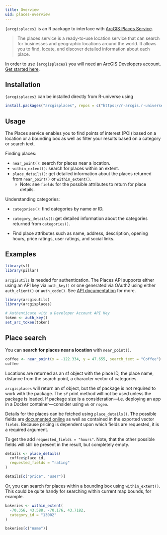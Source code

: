 ```yaml
---
title: Overview
uid: places-overview
---
```



`{arcgisplaces}` is an R package to interface with [ArcGIS Places Service](https://developers.arcgis.com/rest/places/).

> The places service is a ready-to-use location service that can search for businesses and geographic locations around the world. It allows you to find, locate, and discover detailed information about each place.


In order to use `{arcgisplaces}` you will need an ArcGIS Developers account. [Get started here](https://developers.arcgis.com/documentation/mapping-apis-and-services/get-started/).


## Installation

`{arcgisplaces}` can be installed directly from R-universe using 

```r
install.packages("arcgisplaces", repos = c("https://r-arcgis.r-universe.dev", "https://cloud.r-project.org"))
```

## Usage

The Places service enables you to find points of interest (POI) based on a location or a bounding box as well as filter your results based on a category or search text. 

Finding places: 

- `near_point()`: search for places near a location.
- `within_extent()`: search for places within an extent.
- `place_details()`: get detailed information about the places returned from `near_point()` or `within_extent()`. 
  - Note: see `fields` for the possible attributes to return for place details.

Understanding categories: 

- `categories()`: find categories by name or ID.
- `category_details()`: get detailed information about the categories returned from `categories()`.

- Find place attributes such as name, address, description, opening hours, price ratings, user ratings, and social links.


## Examples

```r
library(sf)
library(pillar)
```

`arcgisutils` is needed for authentication. The Places API supports either using an API key via `auth_key()` or one generated via OAuth2 using either `auth_client()` or `auth_code()`. See [API documentation](https://developers.arcgis.com/rest/places/#authentication) for more.

```r
library(arcgisutils)
library(arcgisplaces)

# Authenticate with a Developer Account API Key
token <- auth_key()
set_arc_token(token)
```

## Place search 

You can **search for places near a location** with `near_point()`.

```r
coffee <- near_point(x = -122.334, y = 47.655, search_text = "Coffee")
coffee
```

Locations are returned as an sf object with the place ID, the place name, distance from the search point, a character vector of categories. 


::: callout-tip

`arcgisplaces` will return an sf object, but the sf package is not required to work with the package. The `sf` print method will not be used unless the package is loaded. If package size is a consideration—i.e. deploying an app in a Docker container—consider using `wk` or `rsgeo`.

:::

Details for the places can be fetched using `place_details()`. The possible fields are [documented online](https://developers.arcgis.com/rest/places/place-id-get/#requestedfields) as well as contained in the exported vector `fields`. Because pricing is dependent upon which fields are requested, it is a required argument. 

To get the add `requested_fields = "hours"`. Note, that the other possible fields will still be present in the result, but completely empty. 

```r
details <- place_details(
  coffee$place_id,
  requested_fields = "rating"
)

details[c("price", "user")]
```

Or, you can search for places within a bounding box using `within_extent()`. This could be quite handy for searching within current map bounds, for example. 

```r
bakeries <- within_extent(
  -70.356, 43.588, -70.176, 43.7182,
  category_id = "13002"
)

bakeries[c("name")]
```